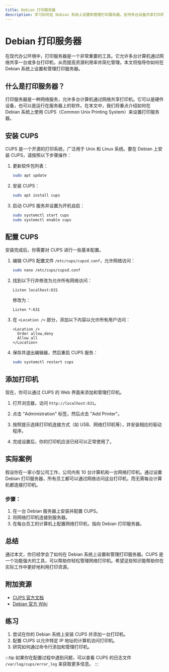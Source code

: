 ```yaml
---
title: Debian 打印服务器
description: 学习如何在 Debian 系统上设置和管理打印服务器，支持多台设备共享打印机资源。
---
```


# Debian 打印服务器

在现代办公环境中，打印服务器是一个非常重要的工具。它允许多台计算机通过网络共享一台或多台打印机，从而提高资源利用率并简化管理。本文将指导你如何在 Debian 系统上设置和管理打印服务器。

## 什么是打印服务器？

打印服务器是一种网络服务，允许多台计算机通过网络共享打印机。它可以是硬件设备，也可以是运行在服务器上的软件。在本文中，我们将重点介绍如何在 Debian 系统上使用 CUPS（Common Unix Printing System）来设置打印服务器。

## 安装 CUPS

CUPS 是一个开源的打印系统，广泛用于 Unix 和 Linux 系统。要在 Debian 上安装 CUPS，请按照以下步骤操作：

1. 更新软件包列表：
   ```bash
   sudo apt update
   ```

2. 安装 CUPS：
   ```bash
   sudo apt install cups
   ```

3. 启动 CUPS 服务并设置为开机自启：
   ```bash
   sudo systemctl start cups
   sudo systemctl enable cups
   ```

## 配置 CUPS

安装完成后，你需要对 CUPS 进行一些基本配置。

1. 编辑 CUPS 配置文件 `/etc/cups/cupsd.conf`，允许网络访问：
   ```bash
   sudo nano /etc/cups/cupsd.conf
   ```

2. 找到以下行并修改为允许所有网络访问：
   ```plaintext
   Listen localhost:631
   ```
   修改为：
   ```plaintext
   Listen *:631
   ```

3. 在 `<Location />` 部分，添加以下内容以允许所有用户访问：
   ```plaintext
   <Location />
     Order allow,deny
     Allow all
   </Location>
   ```

4. 保存并退出编辑器，然后重启 CUPS 服务：
   ```bash
   sudo systemctl restart cups
   ```

## 添加打印机

现在，你可以通过 CUPS 的 Web 界面来添加和管理打印机。

1. 打开浏览器，访问 `http://localhost:631`。

2. 点击 "Administration" 标签，然后点击 "Add Printer"。

3. 按照提示选择打印机连接方式（如 USB、网络打印机等），并安装相应的驱动程序。

4. 完成设置后，你的打印机应该已经可以正常使用了。

## 实际案例

假设你在一家小型公司工作，公司内有 10 台计算机和一台网络打印机。通过设置 Debian 打印服务器，所有员工都可以通过网络访问这台打印机，而无需每台计算机都连接打印机。

### 步骤：

1. 在一台 Debian 服务器上安装并配置 CUPS。
2. 将网络打印机连接到服务器。
3. 在每台员工的计算机上配置网络打印机，指向 Debian 打印服务器。

## 总结

通过本文，你已经学会了如何在 Debian 系统上设置和管理打印服务器。CUPS 是一个功能强大的工具，可以帮助你轻松管理网络打印机。希望这些知识能帮助你在实际工作中更好地利用打印资源。

## 附加资源

- [CUPS 官方文档](https://www.cups.org/doc/)
- [Debian 官方 Wiki](https://wiki.debian.org/CUPS)

## 练习

1. 尝试在你的 Debian 系统上安装 CUPS 并添加一台打印机。
2. 配置 CUPS 以允许特定 IP 地址的计算机访问打印机。
3. 研究如何通过命令行添加和管理打印机。

:::tip
如果你在配置过程中遇到问题，可以查看 CUPS 的日志文件 `/var/log/cups/error_log` 来获取更多信息。
:::